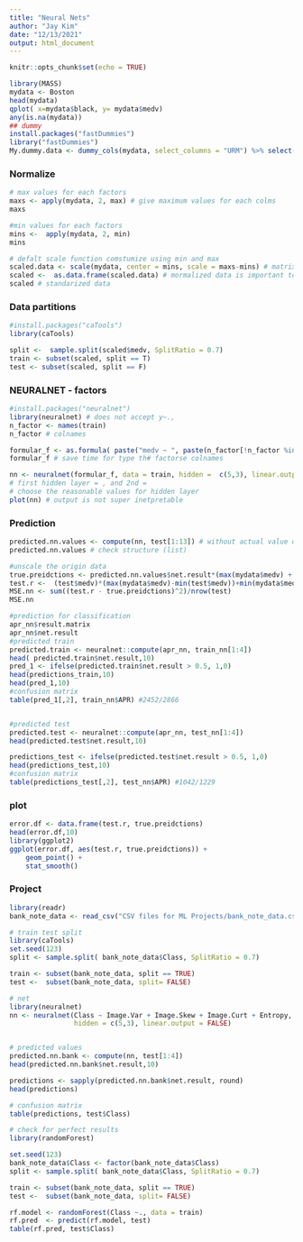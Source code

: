 ---
title: "Neural Nets"
author: "Jay Kim"
date: "12/13/2021"
output: html_document
---

```{r setup, include=FALSE}
knitr::opts_chunk$set(echo = TRUE)
```

```{r}
library(MASS)
mydata <- Boston
head(mydata)
qplot( x=mydata$black, y= mydata$medv)
any(is.na(mydata))
## dummy
install.packages("fastDummies")
library("fastDummies")
My.dummy.data <- dummy_cols(mydata, select_columns = "URM") %>% select(-URM)

```
### Normalize

```{r}
# max values for each factors
maxs <- apply(mydata, 2, max) # give maximum values for each colms
maxs

#min values for each factors
mins <-  apply(mydata, 2, min)
mins

# defalt scale function comstumize using min and max
scaled.data <- scale(mydata, center = mins, scale = maxs-mins) # matrix used all numeric factors in here
scaled <-  as.data.frame(scaled.data) # mormalized data is important to get right results
scaled # standarized data
```


### Data partitions

```{r}
#install.packages("caTools")
library(caTools)

split <-  sample.split(scaled$medv, SplitRatio = 0.7)
train <- subset(scaled, split == T)
test <- subset(scaled, split == F)


```

### NEURALNET - factors


```{r}
#install.packages("neuralnet")
library(neuralnet) # does not accept y~.,
n_factor <- names(train)
n_factor # colnames

formular_f <- as.formula( paste("medv ~ ", paste(n_factor[!n_factor %in% "medv"], collapse = " + ")))
formular_f # save time for type th# factorse colnames

nn <- neuralnet(formular_f, data = train, hidden =  c(5,3), linear.output = TRUE) # if it's clssification (FALSE)
# first hidden layer = , and 2nd = 
# choose the reasonable values for hidden layer
plot(nn) # output is not super inetpretable
```

### Prediction

```{r}
predicted.nn.values <- compute(nn, test[1:13]) # without actual value of medv
predicted.nn.values # check structure (list)

#unscale the origin data
true.preidctions <- predicted.nn.values$net.result*(max(mydata$medv) + min(mydata$medv))
test.r <-  (test$medv)*(max(mydata$medv)-min(test$medv))+min(mydata$medv)
MSE.nn <- sum((test.r - true.preidctions)^2)/nrow(test)
MSE.nn

#prediction for classification
apr_nn$result.matrix
apr_nn$net.result
#predicted train
predicted.train <- neuralnet::compute(apr_nn, train_nn[1:4])
head( predicted.train$net.result,10)
pred_1 <- ifelse(predicted.train$net.result > 0.5, 1,0)
head(predictions_train,10)
head(pred_1,10)
#confusion matrix
table(pred_1[,2], train_nn$APR) #2452/2866


#predicted test
predicted.test <- neuralnet::compute(apr_nn, test_nn[1:4])
head(predicted.test$net.result,10)

predictions_test <- ifelse(predicted.test$net.result > 0.5, 1,0)
head(predictions_test,10)
#confusion matrix
table(predictions_test[,2], test_nn$APR) #1042/1229

```

### plot

```{r}
error.df <- data.frame(test.r, true.preidctions)
head(error.df,10)
library(ggplot2)
ggplot(error.df, aes(test.r, true.preidctions)) +
    geom_point() + 
    stat_smooth()


```

### Project

```{r}

library(readr)
bank_note_data <- read_csv("CSV files for ML Projects/bank_note_data.csv")

# train test split
library(caTools)
set.seed(123)
split <- sample.split( bank_note_data$Class, SplitRatio = 0.7)

train <- subset(bank_note_data, split == TRUE)
test <-  subset(bank_note_data, split= FALSE)

# net
library(neuralnet)
nn <- neuralnet(Class ~ Image.Var + Image.Skew + Image.Curt + Entropy, data= bank_note_data, 
                hidden = c(5,3), linear.output = FALSE)


# predicted values
predicted.nn.bank <- compute(nn, test[1:4])
head(predicted.nn.bank$net.result,10)

predictions <- sapply(predicted.nn.bank$net.result, round)
head(predictions)

# confusion matrix
table(predictions, test$Class)

# check for perfect results
library(randomForest)

set.seed(123)
bank_note_data$Class <- factor(bank_note_data$Class)
split <- sample.split( bank_note_data$Class, SplitRatio = 0.7)

train <- subset(bank_note_data, split == TRUE)
test <-  subset(bank_note_data, split= FALSE)

rf.model <- randomForest(Class ~., data = train)
rf.pred  <- predict(rf.model, test)
table(rf.pred, test$Class)



```













